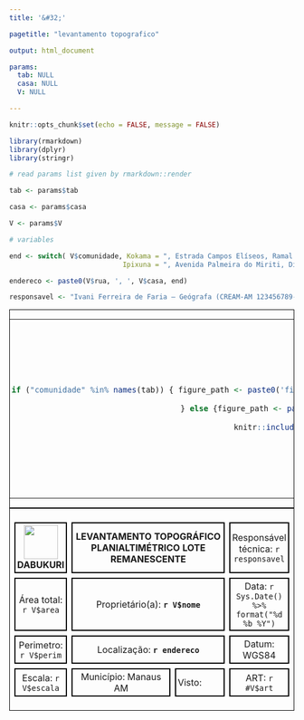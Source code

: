 ```yaml
---
title: '&#32;'

pagetitle: "levantamento topografico"

output: html_document

params:
  tab: NULL
  casa: NULL
  V: NULL

---
```


<style>
body{
  text-size:14px;
  size: A4 landscape;
  margin: 0;
  width: 297mm; 
  height: 209mm;
  <!--border: 0.2px solid black;-->
}
@media print {
  @page {
    size: A4 landscape;
  }
}
.container {
  align-items: center;
  justify-content: center 
  display: grid;<!--  flex; -->
  grid-template-columns: 600px auto ;
  column-gap: 5px;
}
</style>

```r
knitr::opts_chunk$set(echo = FALSE, message = FALSE)

library(rmarkdown)
library(dplyr)
library(stringr)

# read params list given by rmarkdown::render 

tab <- params$tab

casa <- params$casa

V <- params$V

# variables

end <- switch( V$comunidade, Kokama = ", Estrada Campos Elíseos, Ramal Brasileirinho, km8",
                            Ipixuna = ", Avenida Palmeira do Miriti, Distrito Industrial II - 69075")

endereco <- paste0(V$rua, ', ', V$casa, end)

responsavel <- "Ivani Ferreira de Faria – Geógrafa (CREAM-AM 123456789-0)"

```

<!-- MAP + 2 INSETS (SMALL MAP AND SMALL TABLE) -->
<div class="container" width = 100% style = "border:1px solid black">

<table style="border:0px margin:0px" >
<!-- first row -->
<tr>
<td rowspan = '3' width = 80% style = "border:0px;">

<div class = 'image' style="float:left">
```r

if ("comunidade" %in% names(tab)) { figure_path <- paste0('figures/', V$comunidade[1], '/', V$comunidade[1], '_casa_', V$id, '.png')

    } else {figure_path <- paste0('figures/casa___', V$id, '.png')}

knitr::include_graphics(figure_path)
```
</div>

</td>

<td style='border:0px; '> <!-- <img width = 60px src = "figures/DABUKURI.png"> <b> DABUKURI</b> -->
</td></tr>

<!--tr><td style='border:0px; display:flex'><b style = 'float;left'> COPIME </b><img width = 60px  style = "float:right" src = "figures/COPIME.png"></td></tr-->

<!-- second row -->
<tr>
<td style = 'border:0px' >
```r

if ("comunidade" %in% names(tab)) { figure_path <- paste0('figures/', V$comunidade[1], '/', V$comunidade[1],'_inset_casa_', V$id, '.png')

   } else { figure_path <- paste0('figures/inset/inset__', V$id, '.png') }  ## CHECK FIGURES' ID !!

knitr::include_graphics(figure_path)
```
</td>
</tr>

<!-- third row -->
<tr>
<td style='border:0px'>
<table style="border-collapse: separate; border-spacing: 0px; background: #ddd">
  <style>
    td { border: 0.3 px solid black; text-align: center; padding:3px }
  </style>
<tr><td> Estação </td><td> Vante </td><td> Distância(m) </td></tr>
<tr><td>M01</td> <td>M02</td> <td>`r V$dist_frente` m </td></tr>
<tr><td>M02</td> <td>M03</td> <td>`r V$dist_lateral` m </td></tr>
<tr><td>M03</td> <td>M04</td> <td>`r V$dist_frente` m </td></tr>
<tr><td>M04</td> <td>M01</td> <td>`r V$dist_lateral` m </td></tr>
</table>
</td></tr></table></div>

<div class = "container" width = 100% style = "border:1px solid black">
<table style="border-collapse: separate; border-spacing: 8px;">
  <style>
    td { border: 2px solid black; text-align: center; }
  </style>
<tr height = 45px>
  <td width = 20% > 
  <img width = 60px src = "figures/DABUKURI.png">
  <b>DABUKURI</b> 
  </td>
  <td width = 60% colspan="2"> <b>LEVANTAMENTO TOPOGRÁFICO PLANIALTIMÉTRICO LOTE REMANESCENTE</b> </td>
  <td width = 20%> Responsável técnica: `r responsavel`</td>
</tr>

<tr height = 30px>
  <td width = 20% > Área total: `r V$area` </td>
  <td width = 60% colspan="2"> Proprietário(a): __`r V$nome`__ </td>
  <td width = 20%> Data: `r Sys.Date() %>% format("%d %b %Y")`</td>
</tr>

<tr height = 30px>
<td width = 20% > Perimetro: `r V$perim` </td>
<td width = 60% colspan="2"> Localização: __`r endereco `__ </td>
<td width = 20%> Datum: WGS84 </td>
</tr>

<tr height = 30px>
<td width = 20% > Escala: `r V$escala` </td>
<td width = 40%> Município: Manaus AM </td>
<td width = 20% style="text-align:left"> Visto: </td>
<td width = 20%> ART: `r #V$art` </td>
</tr>

</table>

</div>

